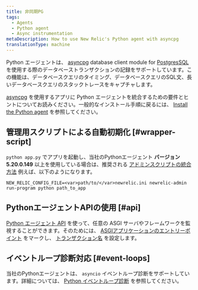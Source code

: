 ```yaml
---
title: 非同期PG
tags:
  - Agents
  - Python agent
  - Async instrumentation
metaDescription: How to use New Relic's Python agent with asyncpg
translationType: machine
---
```


Python エージェントは、 [asyncpg](https://pypi.org/project/asyncpg/) database client module for [PostgresSQL](https://www.postgresql.org/) を使用する際のデータベーストランザクションの記録をサポートしています。この機能は、データベースクエリのタイミング、データベースクエリのSQL文、長いデータベースクエリのスタックトレースをキャプチャします。

[asyncpg](https://pypi.org/project/asyncpg/) を使用するアプリに Python エージェントを統合するための要件とヒントについてお読みください。一般的なインストール手順に戻るには、 [Install the Python agent](/docs/agents/python-agent/installation-configuration/python-agent-installation) を参照してください。

## 管理用スクリプトによる自動初期化 [#wrapper-script]

`python app.py` でアプリを起動し、当社のPythonエージェント **バージョン5.20.0.149** 以上を使用している場合は、推奨される [アドミンスクリプトの統合方法](/docs/agents/python-agent/installation-configuration/python-agent-installation#integration) 例えば、以下のようになります。

```
NEW_RELIC_CONFIG_FILE=<var>path/to/</var>newrelic.ini newrelic-admin run-program python path_to_app
```

## PythonエージェントAPIの使用 [#api]

[Python エージェント API](/docs/agents/python-agent/python-agent-api) を使って、任意の ASGI サーバやフレームワークを監視することができます。そのためには、 [ASGIアプリケーションのエントリーポイント](/docs/agents/python-agent/python-agent-api/asgiapplication-python-agent-api) をマークし、 [トランザクション名](/docs/agents/python-agent/python-agent-api/settransactionname-python-agent-api) を設定します。

## イベントループ診断対応 [#event-loops]

当社のPythonエージェントは、 `asyncio` イベントループ診断をサポートしています。詳細については、 [Python イベントループ診断](/docs/agents/python-agent/supported-features/python-event-loop-diagnostics) を参照してください。

